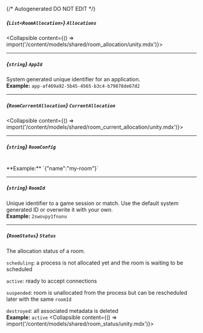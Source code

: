 {/* Autogenerated DO NOT EDIT  */}

##### *{`List<RoomAllocation>`}* `Allocations`
<Collapsible content={() => import('/content/models/shared/room_allocation/unity.mdx')}>
</Collapsible>

---
##### *{`string`}* `AppId`
System generated unique identifier for an application.
<br/>
**Example:** `app-af469a92-5b45-4565-b3c4-b79878de67d2`

---
##### *{`RoomCurrentAllocation`}* `CurrentAllocation`
<Collapsible content={() => import('/content/models/shared/room_current_allocation/unity.mdx')}>
</Collapsible>

---
##### *{`string`}* `RoomConfig`
<br/>
**Example:** `{"name":"my-room"}`

---
##### *{`string`}* `RoomId`
Unique identifier to a game session or match. Use the default system generated ID or overwrite it with your own.
<br/>
**Example:** `2swovpy1fnunu`

---
##### *{`RoomStatus`}* `Status`
The allocation status of a room.

`scheduling`: a process is not allocated yet and the room is waiting to be scheduled

`active`: ready to accept connections

`suspended`: room is unallocated from the process but can be rescheduled later with the same `roomId`

`destroyed`: all associated metadata is deleted
<br/>
**Example:** `active`
<Collapsible content={() => import('/content/models/shared/room_status/unity.mdx')}>
</Collapsible>

